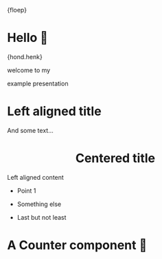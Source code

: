 

{floep}

<Hondenstront />

<Counter />

###


# Hello 👋

{hond.henk}

<Counter />

welcome to my

example presentation

###

<Top />
<Left>

# Left aligned title

And some text...

</Left>

###

<Top />
<Center>

# Centered title

</Center>

<Left>

Left aligned content

- Point 1

- Something else

- Last but not least

</Left>

###

# A Counter component 🤯

<Counter />
